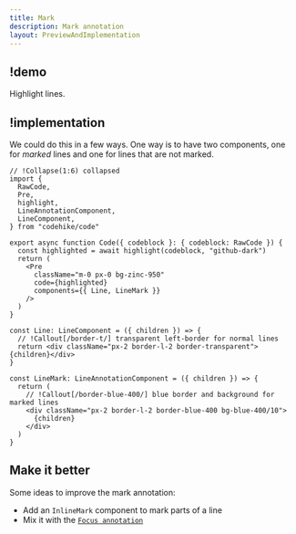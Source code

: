 ```yaml
---
title: Mark
description: Mark annotation
layout: PreviewAndImplementation
---
```



## !demo

Highlight lines.

<Demo name="mark" />

## !implementation

We could do this in a few ways. One way is to have two components, one for _marked_ lines and one for lines that are not marked.

<CodeWithNotes>

```tsx ! code.tsx
// !Collapse(1:6) collapsed
import {
  RawCode,
  Pre,
  highlight,
  LineAnnotationComponent,
  LineComponent,
} from "codehike/code"

export async function Code({ codeblock }: { codeblock: RawCode }) {
  const highlighted = await highlight(codeblock, "github-dark")
  return (
    <Pre
      className="m-0 px-0 bg-zinc-950"
      code={highlighted}
      components={{ Line, LineMark }}
    />
  )
}

const Line: LineComponent = ({ children }) => {
  // !Callout[/border-t/] transparent left-border for normal lines
  return <div className="px-2 border-l-2 border-transparent">{children}</div>
}

const LineMark: LineAnnotationComponent = ({ children }) => {
  return (
    // !Callout[/border-blue-400/] blue border and background for marked lines
    <div className="px-2 border-l-2 border-blue-400 bg-blue-400/10">
      {children}
    </div>
  )
}
```

</CodeWithNotes>

## Make it better

Some ideas to improve the mark annotation:

- Add an `InlineMark` component to mark parts of a line
- Mix it with the [`Focus annotation`](/docs/code/focus)
